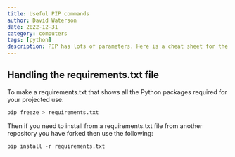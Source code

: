 ```yaml
---
title: Useful PIP commands
author: David Waterson
date: 2022-12-31
category: computers
tags: [python]
description: PIP has lots of parameters. Here is a cheat sheet for the most common ones.    
---
```


## Handling the requirements.txt file

To make a requirements.txt that shows all the Python packages required for your projected use:

```py
pip freeze > requirements.txt
```

Then if you need to install from a requirements.txt file from another repository you have forked then use the following:

```py
pip install -r requirements.txt
```


